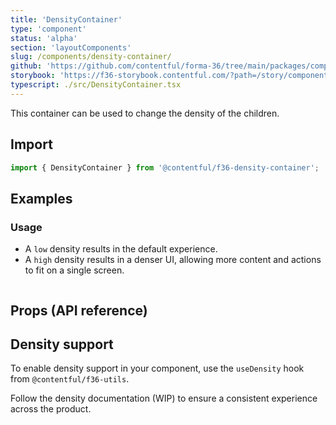 ```yaml
---
title: 'DensityContainer'
type: 'component'
status: 'alpha'
section: 'layoutComponents'
slug: /components/density-container/
github: 'https://github.com/contentful/forma-36/tree/main/packages/components/density-container'
storybook: 'https://f36-storybook.contentful.com/?path=/story/components-density-container--overview'
typescript: ./src/DensityContainer.tsx
---
```


This container can be used to change the density of the children.

## Import

```jsx static=true
import { DensityContainer } from '@contentful/f36-density-container';
```

## Examples

### Usage

- A `low` density results in the default experience.
- A `high` density results in a denser UI, allowing more content and actions to fit on a single screen.

```jsx file=./examples/DensityUsage.tsx

```

## Props (API reference)

<PropsTable of="DensityContainer" />

## Density support

To enable density support in your component, use the `useDensity` hook from `@contentful/f36-utils`.

Follow the density documentation (WIP) to ensure a consistent experience across the product.

```jsx file=./examples/DensitySupport.tsx

```
